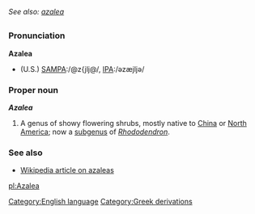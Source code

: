 ''See also: [[azalea]]''
=={{en}}==
[[Category:English language]]
===Pronunciation===
'''Azalea'''
*(U.S.) [[Pronunciation guide|SAMPA]]:/@z{jlj@/, [[Pronunciation guide|IPA]]:/əzæjljə/

===Proper noun===
'''''Azalea'''''

#A genus of showy flowering shrubs, mostly native to [[China]] or [[North America]]; <!--false [[honeysuckle]]--> now a [[subgenus]] of ''[[Rhododendron]]''.

===See also===
*[[w:azalea|Wikipedia article on azaleas]]

[[pl:Azalea]]
[[Category:Greek derivations]]
